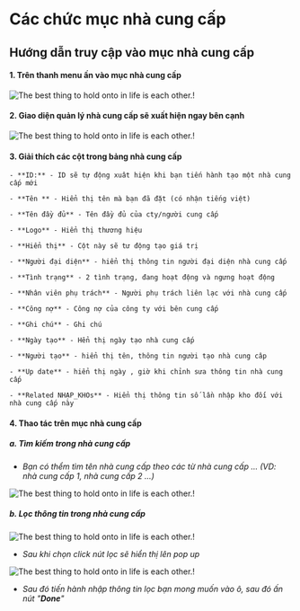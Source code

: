 # Các chức mục nhà cung cấp

## Hướng dẫn truy cập vào mục nhà cung cấp

#### 1. Trên thanh menu ấn vào mục nhà cung cấp

![The best thing to hold onto in life is each other.!](https://raw.githubusercontent.com/tuan2099/Images/main/Screenshot_21.png)

#### 2. Giao diện quản lý nhà cung cấp sẽ xuất hiện ngay bên cạnh

![The best thing to hold onto in life is each other.!](https://raw.githubusercontent.com/tuan2099/Images/main/Screenshot_22.png)

#### 3. Giải thích các cột trong bảng nhà cung cấp

    - **ID:** - ID sẽ tự động xuât hiện khi bạn tiến hành tạo một nhà cung cấp mới

    - **Tên ** - Hiển thị tên mà bạn đã đặt (có nhận tiếng việt)

    - **Tên đầy đủ** - Tên đầy đủ của cty/người cung cấp

    - **Logo** - Hiển thị thương hiệu

    - **Hiển thị** - Cột này sẽ tư động tạo giá trị

    - **Người đại diện** - hiển thị thông tin người đại diện nhà cung cấp

    - **Tình trạng** - 2 tình trạng, đang hoạt động và ngưng hoạt động

    - **Nhân viên phụ trách** - Người phụ trách liên lạc với nhà cung cấp

    - **Công nợ** - Công nợ của công ty với bên cung cấp

    - **Ghi chú** - Ghi chú

    - **Ngày tạo** - Hển thị ngày tạo nhà cung cấp

    - **Người tạo** - hiển thị tên, thông tin người tạo nhà cung câp

    - **Up date** - hiển thị ngày , giờ khi chỉnh sưa thông tin nhà cung cấp

    - **Related NHẠP_KHOs** - Hiển thị thông tin số lần nhập kho đối với nhà cung cấp này

#### 4. Thao tác trên mục nhà cung cấp

##### a. Tìm kiếm trong nhà cung cấp

- _Bạn có thểm tìm tên nhà cung cấp theo các từ nhà cung cấp ... (VD: nhà cung cấp 1, nhà cung cấp 2 ...)_

![The best thing to hold onto in life is each other.!](https://raw.githubusercontent.com/tuan2099/Images/main/Screenshot_23.png)

##### b. Lọc thông tin trong nhà cung cấp

![The best thing to hold onto in life is each other.!](https://raw.githubusercontent.com/tuan2099/Images/main/Screenshot_24.png)

- _Sau khi chọn click nút lọc sẽ hiển thị lên pop up_

![The best thing to hold onto in life is each other.!](https://raw.githubusercontent.com/tuan2099/Images/main/Screenshot_25.png)

- _Sau đó tiến hành nhập thông tin lọc bạn mong muốn vào ô, sau đó ấn nút "**Done**"_
